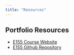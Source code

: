```yaml
---
title: "Resources"
---
```

## Portfolio Resources
- [E155 Course Website](https://hmc-e155.github.io/)
- [E155 Github Repository](https://github.com/HMC-E155/hmc-e155)
